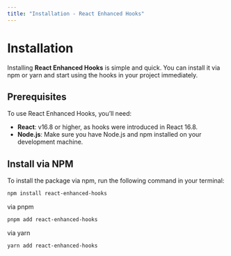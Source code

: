 ```yaml
---
title: "Installation - React Enhanced Hooks"
---
```


# Installation

Installing **React Enhanced Hooks** is simple and quick. You can install it via npm or yarn and start using the hooks in your project immediately.

## Prerequisites

To use React Enhanced Hooks, you’ll need:

- **React**: v16.8 or higher, as hooks were introduced in React 16.8.
- **Node.js**: Make sure you have Node.js and npm installed on your development machine.

## Install via NPM

To install the package via npm, run the following command in your terminal:

```bash copy
npm install react-enhanced-hooks
```

via pnpm

```bash copy
pnpm add react-enhanced-hooks
```

via yarn

```bash copy
yarn add react-enhanced-hooks
```

